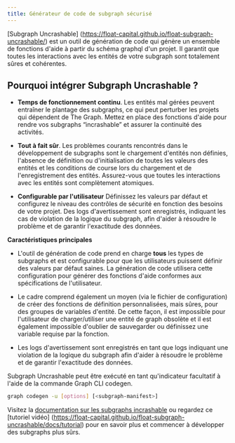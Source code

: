 ```yaml
---
title: Générateur de code de subgraph sécurisé
---
```


[Subgraph Uncrashable] (https://float-capital.github.io/float-subgraph-uncrashable/) est un outil de génération de code qui génère un ensemble de fonctions d'aide à partir du schéma graphql d'un projet. Il garantit que toutes les interactions avec les entités de votre subgraph sont totalement sûres et cohérentes.

## Pourquoi intégrer Subgraph Uncrashable ?

- **Temps de fonctionnement continu**. Les entités mal gérées peuvent entraîner le plantage des subgraphs, ce qui peut perturber les projets qui dépendent de The Graph. Mettez en place des fonctions d'aide pour rendre vos subgraphs “incrashable” et assurer la continuité des activités.

- **Tout à fait sûr**. Les problèmes courants rencontrés dans le développement de subgraphs sont le chargement d'entités non définies, l'absence de définition ou d'initialisation de toutes les valeurs des entités et les conditions de course lors du chargement et de l'enregistrement des entités. Assurez-vous que toutes les interactions avec les entités sont complètement atomiques.

- **Configurable par l'utilisateur** Définissez les valeurs par défaut et configurez le niveau des contrôles de sécurité en fonction des besoins de votre projet. Des logs d'avertissement sont enregistrés, indiquant les cas de violation de la logique du subgraph, afin d'aider à résoudre le problème et de garantir l'exactitude des données.

**Caractéristiques principales**

- L'outil de génération de code prend en charge **tous** les types de subgraphs et est configurable pour que les utilisateurs puissent définir des valeurs par défaut saines. La génération de code utilisera cette configuration pour générer des fonctions d'aide conformes aux spécifications de l'utilisateur.

- Le cadre comprend également un moyen (via le fichier de configuration) de créer des fonctions de définition personnalisées, mais sûres, pour des groupes de variables d'entité. De cette façon, il est impossible pour l'utilisateur de charger/utiliser une entité de graph obsolète et il est également impossible d'oublier de sauvegarder ou définissez une variable requise par la fonction.

- Les logs d'avertissement sont enregistrés en tant que logs indiquant une violation de la logique du subgraph afin d'aider à résoudre le problème et de garantir l'exactitude des données.

Subgraph Uncrashable peut être exécuté en tant qu'indicateur facultatif à l'aide de la commande Graph CLI codegen.

```sh
graph codegen -u [options] [<subgraph-manifest>]
```

Visitez la [documentation sur les subgraphs incrashable](https://float-capital.github.io/float-subgraph-uncrashable/docs/) ou regardez ce [tutoriel vidéo] (https://float-capital.github.io/float-subgraph-uncrashable/docs/tutorial) pour en savoir plus et commencer à développer des subgraphs plus sûrs.
